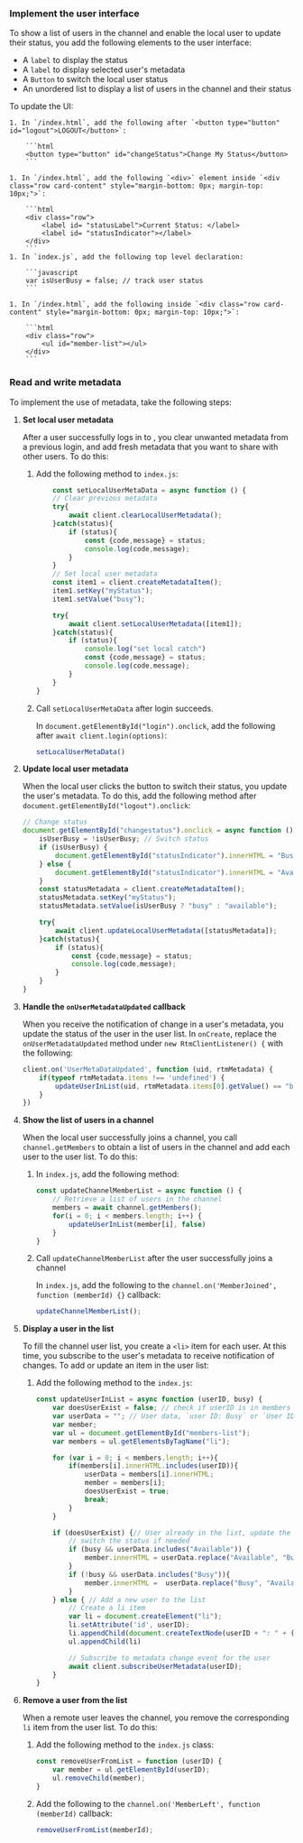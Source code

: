 <PlatformWrapper platform="web">

### Implement the user interface

To show a list of users in the channel and enable the local user to update their status, you add the following elements to the user interface:

* A `label` to display the status
* A `label` to display selected user's metadata
* A `Button` to switch the local user status
* An unordered list to display a list of users in the channel and their status

To update the UI:

    1. In `/index.html`, add the following after `<button type="button" id="logout">LOGOUT</button>`:

        ```html
        <button type="button" id="changeStatus">Change My Status</button>
        ```
    
    1. In `/index.html`, add the following `<div>` element inside `<div class="row card-content" style="margin-bottom: 0px; margin-top: 10px;">`:
        
        ```html
        <div class="row">
            <label id= "statusLabel">Current Status: </label>
            <label id= "statusIndicator"></label>
        </div>
        ```
    1. In `index.js`, add the following top level declaration:

        ```javascript
        var isUserBusy = false; // track user status
        ```
    
    1. In `/index.html`, add the following inside `<div class="row card-content" style="margin-bottom: 0px; margin-top: 10px;">`:

        ```html
        <div class="row">
            <ul id="member-list"></ul>
        </div>
        ```

### Read and write metadata

To implement the use of metadata, take the following steps:

1. **Set local user metadata**

    After a user successfully logs in to <Vpd k="PRODUCT" />, you clear unwanted metadata from a previous login, and add fresh metadata that you want to share with other users. To do this:

    1. Add the following method to `index.js`:
        ```javascript
            const setLocalUserMetaData = async function () {
            // Clear previous metadata
            try{
                await client.clearLocalUserMetadata();
            }catch(status){
                if (status){
                    const {code,message} = status;
                    console.log(code,message);
                }
            }
            // Set local user metadata
            const item1 = client.createMetadataItem();
            item1.setKey("myStatus");
            item1.setValue("busy");

            try{
                await client.setLocalUserMetadata([item1]);
            }catch(status){
                if (status){
                    console.log("set local catch")
                    const {code,message} = status;
                    console.log(code,message);
                }
            }
        }
        ```

    1. Call `setLocalUserMetaData` after login succeeds.

        In `document.getElementById("login").onclick`, add the following after `await client.login(options)`:

        ```javascript
        setLocalUserMetaData()
        ```

1. **Update local user metadata**

    When the local user clicks the button to switch their status, you update the user's metadata. To do this, add the following method after `document.getElementById("logout").onclick`:

    ```javascript
    // Change status
    document.getElementById("changestatus").onclick = async function () {
        isUserBusy = !isUserBusy; // Switch status
        if (isUserBusy) {
            document.getElementById("statusIndicator").innerHTML = "Busy"
        } else {
            document.getElementById("statusIndicator").innerHTML = "Available"
        }
        const statusMetadata = client.createMetadataItem();
        statusMetadata.setKey("myStatus");
        statusMetadata.setValue(isUserBusy ? "busy" : "available");

        try{
            await client.updateLocalUserMetadata([statusMetadata]);
        }catch(status){
            if (status){
                const {code,message} = status;
                console.log(code,message);
            }
        }
    }
    ```

1. **Handle the `onUserMetadataUpdated` callback**

    When you receive the notification of change in a user's metadata, you update the status of the user in the user list. In `onCreate`, replace the `onUserMetadataUpdated` method under `new RtmClientListener() {` with the following:

    ```javascript
    client.on('UserMetaDataUpdated', function (uid, rtmMetadata) {
        if(typeof rtmMetadata.items !== 'undefined') {
            updateUserInList(uid, rtmMetadata.items[0].getValue() == "busy");
        }
    })
    ```

1. **Show the list of users in a channel**

    When the local user successfully joins a <Vpd k="PRODUCT" /> channel, you call `channel.getMembers` to obtain a list of users in the channel and add each user to the user list. To do this:

    1. In `index.js`, add the following method:

        ```javascript
        const updateChannelMemberList = async function () {
            // Retrieve a list of users in the channel
            members = await channel.getMembers();
            for(i = 0; i < members.length; i++) {
                updateUserInList(member[i], false)
            }
        }
        ```

    1. Call `updateChannelMemberList` after the user successfully joins a channel

        In `index.js`, add the following to the `channel.on('MemberJoined', function (memberId) {}` callback:

        ```javascript
        updateChannelMemberList();
        ```

1. **Display a user in the list**

    To fill the channel user list, you create a `<li>` item for each user. At this time, you subscribe to the user's metadata to receive notification of changes. To add or update an item in the user list:
    
    1. Add the following method to the `index.js`:

        ```javascript
        const updateUserInList = async function (userID, busy) {
            var doesUserExist = false; // check if userID is in members list
            var userData = ""; // User data, `user ID: Busy` or `User ID: Available`
            var member;
            var ul = document.getElementById("members-list");
            var members = ul.getElementsByTagName("li");

            for (var i = 0; i < members.length; i++){
                if(members[i].innerHTML.includes(userID)){
                    userData = members[i].innerHTML;
                    member = members[i];
                    doesUserExist = true;
                    break;
                }
            }

            if (doesUserExist) {// User already in the list, update the status
                // switch the status if needed
                if (busy && userData.includes("Available")) {
                    member.innerHTML = userData.replace("Available", "Busy");
                }
                if (!busy && userData.includes("Busy")){
                    member.innerHTML =  userData.replace("Busy", "Available");
                }
            } else { // Add a new user to the list
                // Create a li item
                var li = document.createElement("li");
                li.setAttribute('id', userID);
                li.appendChild(document.createTextNode(userID + ": " + (busy ? "Busy" : "Available")));
                ul.appendChild(li)

                // Subscribe to metadata change event for the user
                await client.subscribeUserMetadata(userID);        
            }
        }
        ```

1.  **Remove a user from the list**

    When a remote user leaves the channel, you remove the corresponding `li` item from the user list. To do this:

    1. Add the following method to the `index.js` class:

        ```javascript
        const removeUserFromList = function (userID) {
            var member = ul.getElementById(userID);
            ul.removeChild(member);
        }   
        ```

    1. Add the following to the `channel.on('MemberLeft', function (memberId)` callback:

        ```javascript
        removeUserFromList(memberId);
        ```

</PlatformWrapper>